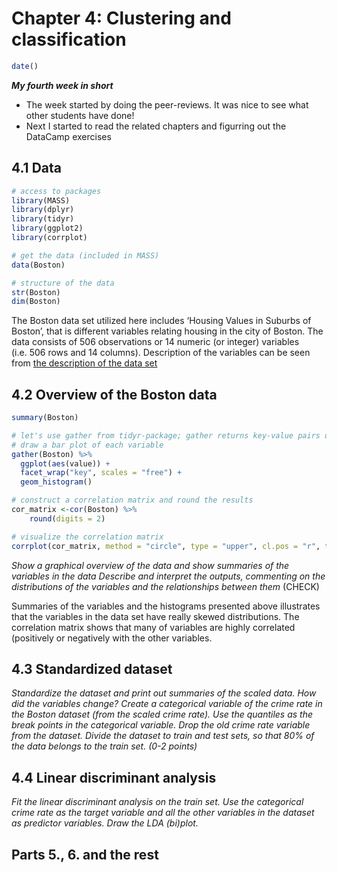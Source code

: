 # Chapter 4: Clustering and classification


```r
date()

```

**_My fourth week in short_**

- The week started by doing the peer-reviews. It was nice to see what other students have done!
- Next I started to read the related chapters and figurring out the DataCamp exercises

## 4.1 Data
```r
# access to packages
library(MASS)
library(dplyr)
library(tidyr)
library(ggplot2)
library(corrplot)

# get the data (included in MASS)
data(Boston)

# structure of the data
str(Boston)
dim(Boston)

```

The Boston data set utilized here includes 'Housing Values in Suburbs of Boston', that is different variables relating housing in the city of Boston. The data consists of 506 observations or 14 numeric (or integer) variables (i.e. 506 rows and 14 columns). Description of the variables can be seen from [the description of the data set](https://stat.ethz.ch/R-manual/R-devel/library/MASS/html/Boston.html)

## 4.2 Overview of the Boston data

```r
summary(Boston)

# let's use gather from tidyr-package; gather returns key-value pairs of variables
# draw a bar plot of each variable
gather(Boston) %>% 
  ggplot(aes(value)) + 
  facet_wrap("key", scales = "free") +
  geom_histogram()

# construct a correlation matrix and round the results
cor_matrix <-cor(Boston) %>%
    round(digits = 2)

# visualize the correlation matrix
corrplot(cor_matrix, method = "circle", type = "upper", cl.pos = "r", tl.pos = "d", tl.cex = 0.8)

```

*Show a graphical overview of the data and show summaries of the variables in the data Describe and interpret the outputs, commenting on the distributions of the variables and the relationships between them* (CHECK)

Summaries of the variables and the histograms presented above illustrates that the variables in the data set have really skewed distributions. The correlation matrix shows that many of variables are highly correlated (positively or negatively with the other variables.

## 4.3 Standardized dataset 

*Standardize the dataset and print out summaries of the scaled data. How did the variables change? Create a categorical variable of the crime rate in the Boston dataset (from the scaled crime rate). Use the quantiles as the break points in the categorical variable. Drop the old crime rate variable from the dataset. Divide the dataset to train and test sets, so that 80% of the data belongs to the train set. (0-2 points)*

## 4.4 Linear discriminant analysis 

*Fit the linear discriminant analysis on the train set. Use the categorical crime rate as the target variable and all the other variables in the dataset as predictor variables. Draw the LDA (bi)plot.*

## Parts 5., 6. and the rest